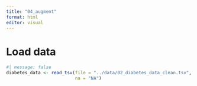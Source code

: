 ```yaml
---
title: "04_augment"
format: html
editor: visual
---
```


# Load data

```r
#| message: false
diabetes_data <- read_tsv(file = "../data/02_diabetes_data_clean.tsv",
                          na = "NA")
```
